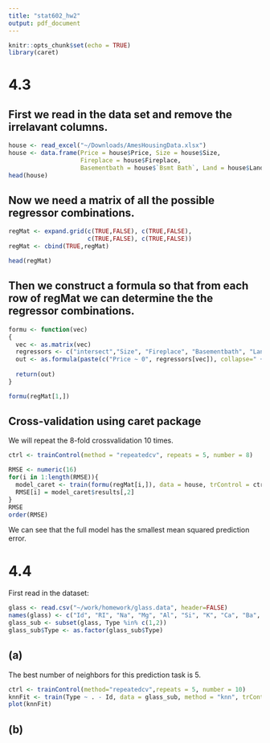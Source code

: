 ```yaml
---
title: "stat602_hw2"
output: pdf_document
---
```


```r
knitr::opts_chunk$set(echo = TRUE)
library(caret)
```

# 4.3

## First we read in the data set and remove the irrelavant columns.
```r
house <- read_excel("~/Downloads/AmesHousingData.xlsx")
house <- data.frame(Price = house$Price, Size = house$Size,
                    Fireplace = house$Fireplace,
                    Basementbath = house$`Bsmt Bath`, Land = house$Land, intersect = 1)
head(house)
```

## Now we need a matrix of all the possible regressor combinations.
```r
regMat <- expand.grid(c(TRUE,FALSE), c(TRUE,FALSE),
                      c(TRUE,FALSE), c(TRUE,FALSE))
regMat <- cbind(TRUE,regMat)

head(regMat)
```

## Then we construct a formula so that from each row of regMat we can determine the the regressor combinations.
```r
formu <- function(vec)
{
  vec <- as.matrix(vec)
  regressors <- c("intersect","Size", "Fireplace", "Basementbath", "Land")
  out <- as.formula(paste(c("Price ~ 0", regressors[vec]), collapse=" + "))
  
  return(out)
}

formu(regMat[1,])
```

## Cross-validation using **caret** package

We will repeat the 8-fold crossvalidation 10 times.
```r
ctrl <- trainControl(method = "repeatedcv", repeats = 5, number = 8)

RMSE <- numeric(16)
for(i in 1:length(RMSE)){
  model_caret <- train(formu(regMat[i,]), data = house, trControl = ctrl, method = "lm")
  RMSE[i] = model_caret$results[,2]
}
RMSE
order(RMSE)
```
We can see that the full model has the smallest mean squared prediction error.

# 4.4

First read in the dataset:
```r
glass <- read.csv("~/work/homework/glass.data", header=FALSE)
names(glass) <- c("Id", "RI", "Na", "Mg", "Al", "Si", "K", "Ca", "Ba", "Fe", "Type")
glass_sub <- subset(glass, Type %in% c(1,2))
glass_sub$Type <- as.factor(glass_sub$Type)
```

## (a)

The best number of neighbors for this prediction task is $5$.
```r
ctrl <- trainControl(method="repeatedcv",repeats = 5, number = 10)
knnFit <- train(Type ~ . - Id, data = glass_sub, method = "knn", trControl = ctrl, preProcess = c("center","scale"), tuneLength = 30)
plot(knnFit)
```

## (b)

